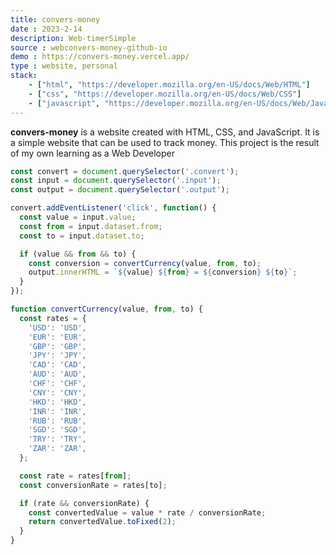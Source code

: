 ```yaml
---
title: convers-money
date : 2023-2-14
description: Web-timerSimple
source : webconvers-money-github-io
demo : https://convers-money.vercel.app/
type : website, personal
stack:
    - ["html", "https://developer.mozilla.org/en-US/docs/Web/HTML"]
    - ["css", "https://developer.mozilla.org/en-US/docs/Web/CSS"]
    - ["javascript", "https://developer.mozilla.org/en-US/docs/Web/JavaScript"]
---
```


**convers-money** is a website created with HTML, CSS, and JavaScript. It is a simple website that can be used to track money. This project is the result of my own learning as a Web Developer
```javascript
const convert = document.querySelector('.convert');
const input = document.querySelector('.input');
const output = document.querySelector('.output');

convert.addEventListener('click', function() {
  const value = input.value;
  const from = input.dataset.from;
  const to = input.dataset.to;

  if (value && from && to) {
    const conversion = convertCurrency(value, from, to);
    output.innerHTML = `${value} ${from} = ${conversion} ${to}`;
  }
});

function convertCurrency(value, from, to) {
  const rates = {
    'USD': 'USD',
    'EUR': 'EUR',
    'GBP': 'GBP',
    'JPY': 'JPY',
    'CAD': 'CAD',
    'AUD': 'AUD',
    'CHF': 'CHF',
    'CNY': 'CNY',
    'HKD': 'HKD',
    'INR': 'INR',
    'RUB': 'RUB',
    'SGD': 'SGD',
    'TRY': 'TRY',
    'ZAR': 'ZAR',
  };

  const rate = rates[from];
  const conversionRate = rates[to];

  if (rate && conversionRate) {
    const convertedValue = value * rate / conversionRate;
    return convertedValue.toFixed(2);
  }
}
```